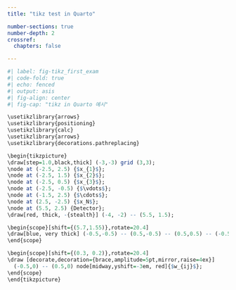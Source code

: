 ```yaml
---
title: "tikz test in Quarto"

number-sections: true
number-depth: 2
crossref:
  chapters: false

---
```




```r
#| label: fig-tikz_first_exam
#| code-fold: true
#| echo: fenced
#| output: asis
#| fig-align: center
#| fig-cap: "tikz in Quarto 예시"

\usetikzlibrary{arrows}
\usetikzlibrary{positioning}
\usetikzlibrary{calc}
\usetikzlibrary{arrows}
\usetikzlibrary{decorations.pathreplacing}

\begin{tikzpicture}
\draw[step=1.0,black,thick] (-3,-3) grid (3,3);
\node at (-2.5, 2.5) {$x_{1}$};
\node at (-2.5, 1.5) {$x_{2}$};
\node at (-2.5, 0.5) {$x_{3}$};
\node at (-2.5, -0.5) {$\vdots$};
\node at (-1.5, 2.5) {$\cdots$};
\node at (2.5, -2.5) {$x_N$};
\node at (5.5, 2.5) {Detector};
\draw[red, thick, -{stealth}] (-4, -2) -- (5.5, 1.5);

\begin{scope}[shift={(5.7,1.55)},rotate=20.4]
\draw[blue, very thick] (-0.5,-0.5) -- (0.5,-0.5) -- (0.5,0.5) -- (-0.5,0.5); 
\end{scope}

\begin{scope}[shift={(0.3, 0.2)},rotate=20.4]
\draw [decorate,decoration={brace,amplitude=5pt,mirror,raise=4ex}]
  (-0.5,0) -- (0.5,0) node[midway,yshift=-3em, red]{$w_{ij}$};
\end{scope}
\end{tikzpicture}
```

</br>

